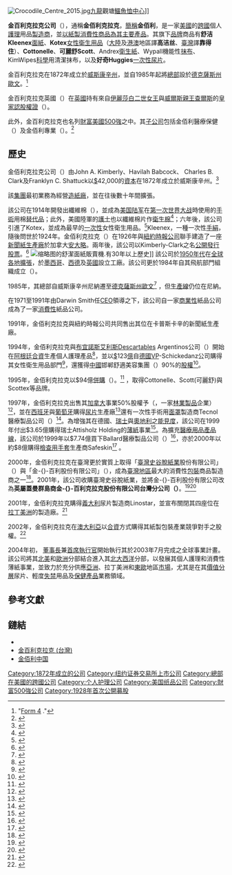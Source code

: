 {{noteTA
|T=zh-hans:金佰利公司;zh-hk:金佰利公司;zh-tw:金百利克拉克公司; 
|1=zh-hans:金佰利公司;zh-hk:金佰利公司;zh-tw:金百利克拉克公司;
}} 
{{Infobox Company
| name = 金百利克拉克公司
| name_en = Kimberly-Clark Corporation
| logo = [[Image:Kimberly-Clark_logo.svg|250px]]
| type = [[上市公司|上市公司]]
| traded_as = {{Unbulleted list|{{NYSE|KMB}}|[[標準普爾500指數成分股|標準普爾500指數成分股]]}}
| foundation = {{start date and age|1872}}<br>{{USA}}[[威斯康辛州|威斯康辛州]]{{le|尼納 (威斯康辛)|Neenah, Wisconsin|尼納}}
| founder = {{ubl|John A. Kimberly|Havillah Babcock|Charles B. Clark|Franklyn C. Shattuck}}
| location = [[歐文_(德克薩斯州)|德克薩斯州歐文]]（自1985年起）
| area_served = {{flag|世界}}
| key_people = Thomas J. Falk（[[CEO|CEO]]兼[[董事長|董事長]]）<br />Maria Henry（資深副[[總經理|總經理]]兼[[CFO|CFO]]）
| industry = {{le|個人護理|Personal care}}
| products = {{ubl|[[Kleenex|Kleenex]]|[[Huggies|Huggies]]|[[Kotex|Kotex]]|[[Depend_(undergarment)|Depend]]|[[Scott_Paper_Company|Scott]]|VIVA|[[Cottonelle|Cottonelle]]|[[Andrex|Andrex]]|[[Pull-Ups|Pull-Ups]]|[[GoodNites|GoodNites]]|[[Little_Swimmers|Little Swimmers]]|Poise|Neat Sheet}}
| revenue = {{ubl|{{nowrap|{{increase}} [[美元|$]]21.152 十億（2013） <ref name='xbrlus_1'>{{cite web |url=http://www.sec.gov/Archives/edgar/data/55785/000005578514000015/0000055785-14-000015-index.htm |title=KIMBERLY CLARK CORP 2013 Annual Report Form (10-K) |publisher=United States Securities and Exchange Commission |format=XBRL |date=February 14, 2014 |accessdate=2016-12-11 |archive-date=2016-09-18 |archive-url=https://web.archive.org/web/20160918110614/https://www.sec.gov/Archives/edgar/data/55785/000005578514000015/0000055785-14-000015-index.htm |dead-url=no }}</ref>}}|{{nowrap|{{increase}} $21.063 十億（2012） <ref name='xbrlus_1'/>}}}}
| operating_income = {{ubl|{{nowrap|{{increase}} $3.208 十億（2013）<ref name='xbrlus_1'/>}}|{{nowrap|{{increase}} $2.686 十億（2012） <ref name='xbrlus_1'/>}}}}
| net_income = {{ubl|{{nowrap|{{increase}} $2.142 十億（2013）<ref name='xbrlus_1'/>}}|{{nowrap|{{increase}} $1.75 十億（2012）<ref name='xbrlus_1'/>}}}}
| assets = {{ubl|{{nowrap|{{decrease}} $18.919 十億（2013） <ref name='xbrlus_2'>{{cite web |url=http://www.sec.gov/Archives/edgar/data/55785/000005578514000035/0000055785-14-000035-index.htm |title=KIMBERLY CLARK CORP 2014 Q1 Quarterly Report Form (10-Q) |publisher=United States Securities and Exchange Commission |format=XBRL |date=April 21, 2014 |accessdate=2016-12-11 |archive-date=2016-09-18 |archive-url=https://web.archive.org/web/20160918111059/https://www.sec.gov/Archives/edgar/data/55785/000005578514000035/0000055785-14-000035-index.htm |dead-url=no }}</ref>}}|{{nowrap|{{increase}} $19.873 十億（2012） <ref name='xbrlus_1'/>}}}}
| equity = {{ubl|{{nowrap|{{decrease}} $5.14 十億（2013）<ref name='xbrlus_2'/>}}|{{nowrap|{{decrease}} $5.287 十億（2012）<ref name='xbrlus_1'/>}}}}
| num_employees = 43,000（2014年12月）
| homepage = {{url|http://www.Kimberly-Clark.com}}
}}
[[File:Crocodile_Centre_2015.jpg|thumb]][[九龍|九龍]]觀塘[[鱷魚恤中心|鱷魚恤中心]]]]

'''金百利克拉克公司'''（{{lang-en|Kimberly-Clark Corporation}}），通稱'''金佰利克拉克'''，[[簡稱|簡稱]]'''金佰利'''，是一家[[美國|美國]]的[[跨國公司|跨國]]個人[[護理|護理]]用品[[製造商|製造商]]，並[[造紙業|以紙製消費性商品為其主要產品]]。其旗下[[品牌|品牌]]商品有'''舒洁Kleenex'''[[面紙|面紙]]、'''Kotex'''[[衛生棉|女性衛生用品]]（[[中国大陆|大陸]]及[[港澳地區|港澳]]地區譯'''高洁丝'''、[[臺灣|臺灣]]譯'''靠得住'''）、'''Cottonelle'''、'''可麗舒Scott'''、Andrex[[衛生紙|衛生紙]]、Wypall機能性[[抹布|抹布]]、KimWipes[[科學|科學]]用清潔抹布，以及'''好奇Huggies'''[[一次性用品|一次性]][[尿片|尿片]]。

金百利克拉克在1872年成立於[[威斯康辛州|威斯康辛州]]{{Link-en|尼納|Neenah, Wisconsin}}，並自1985年起將[[總部|總部]]設於[[歐文_(德克薩斯州)|德克薩斯州歐文]]。<ref>"[http://files.shareholder.com/downloads/KMB/2175549891x0xS55785-06-227/55785/filing.pdf Form 4] {{Wayback|url=http://files.shareholder.com/downloads/KMB/2175549891x0xS55785-06-227/55785/filing.pdf |date=20160303220505 }}."</ref>

金百利克拉克英國（{{Lang-en|Kimberly-Clark UK}}）在[[英國|英國]]持有來自[[伊丽莎白二世|伊麗莎白二世女王]]與[[威爾斯親王查爾斯|威爾斯親王查爾斯]]的[[皇家認證|皇家認股權證]]（{{Lang-en|Royal Warrants}}）。

此外，金百利克拉克也名列[[财富美国500强|財富美國500強]]之中。其[[子公司|子公司]]包括金佰利醫療保健（{{Lang-en|Kimberly-Clark Health Care}}）及金佰利專業（{{Lang-en|Kimberly-Clark Professional}}）。<ref>{{cite web|url=http://www.kchealthcare.com|title=Kimberly-Clark Health Care|accessdate=12 August 2013|author=<!--Staff writer(s); no by-line.-->|publisher=|website=www.kchealthcare.com|archive-url=https://web.archive.org/web/20130807005421/http://www.kchealthcare.com/|archive-date=2013-08-07|dead-url=yes}}</ref>

== 歷史 ==
金佰利克拉克公司（{{Lang-en|Kimberly, Clark and Co.}}）由John A. Kimberly、Havilah Babcock、 Charles B. Clark及Franklyn C. Shattuck以[[美元|$]]42,000的[[資本|資本]]在1872年成立於威斯康辛州{{Link-en|尼納|Neenah, Wisconsin}}。<ref>{{Cite web|url=http://www.kimberly-clark.com/Timeline.aspx|title=Historical Journey: An Interactive Timeline|accessdate=4 June 2013|author=<!--Staff writer(s); no by-line.-->|last=<!--Staff writer(s); no by-line.-->|work=www.kimberly-clark.com|archive-date=2016-12-09|archive-url=https://web.archive.org/web/20161209203846/http://www.kimberly-clark.com/Timeline.aspx|dead-url=no}}</ref> 

該[[集團|集團]]最初業務為經營[[造纸厂|造紙廠]]，並在往後數十年間擴張。

該公司在1914年開發出纖維棉（{{Lang-en|cellu-cotton}}），並成為[[美国陆军|美国陆军]]在[[第一次世界大战|第一次世界大战]]時使用的[[手術|手術]]用棉[[替代品|替代品]]；此外，美國陸軍的[[護士|護士]]也以纖維棉片作[[衛生棉|衛生棉]]<ref>{{Cite book|title=Shared Values: A History of Kimberly-Clark|url=https://archive.org/details/sharedvalueshist0000spec|last=Spector|first=Robert|last2=Wicks|first2=William W.|publisher=Greenwich Publishing Group.|year=1997|isbn=0944641172|location=Lyme, CT|page=[https://archive.org/details/sharedvalueshist0000spec/page/55 55]|chapter=Kotex and Kleenex}}</ref>；六年後，該公司引進了Kotex，並成為最早的[[一次性用品|一次性]]女性衛生用品。<ref>{{Cite book|title=Shared Values: A History of Kimberly-Clark|url=https://archive.org/details/sharedvalueshist0000spec|last=Spector|first=Robert|last2=Wicks|first2=William W.|publisher=Greenwich Publishing Group.|year=1997|isbn=0944641172|location=Lyme, CT|page=[https://archive.org/details/sharedvalueshist0000spec/page/56 56]|chapter=Kotex and Kleenex}}</ref>Kleenex，一種一次性[[手絹|手絹]]，隨後問世於1924年。金佰利克拉克（{{Lang-en|Kimberly & Clark}}）在1926年與[[纽约时报|紐約時報公司]]聯手建造了一座[[新聞紙|新聞紙]][[製造廠|生產廠]]於加拿大[[安大略|安大略]]{{Link-en|卡普斯卡辛|Kapuskasing}}。兩年後，該公司以Kimberly-Clark之名[[公开发行|公開發行股票]]。<ref>{{Cite book|title=Shared Values: A History of Kimberly-Clark|url=https://archive.org/details/sharedvalueshist0000spec|last=Spector|first=Robert|last2=Wicks|first2=William W.|publisher=Greenwich Publishing Group.|year=1997|isbn=0944641172|location=Lyme, CT|page=[https://archive.org/details/sharedvalueshist0000spec/page/79 79]|chapter=From One Kimberly to Another}}</ref>
[[File:Sujay_tissue_vending_machine_at_Wan_Nian_Commercial_Building_4F_20170624.jpg|缩略图]]的舒潔面紙販賣機.有30年以上歷史]]
該公司於[[1950年代|1950年代]]在[[外商直接投資|全球各地擴張]]，於[[墨西哥|墨西哥]]、[[西德|西德]]及[[英國|英國]]設立工廠。該公司更於1984年自其飛航部門組織成立{{Link-en|中西部快速航空|Midwest Airlines}}（{{Lang-en|Midwest Express Airlines}}）。

1985年，其總部自威斯康辛州尼納遷至[[歐文_(德克薩斯州)|德克薩斯州歐文]]<ref>{{Cite web|url=http://www.cms.kimberly-clark.com/umbracoimages/UmbracoFileMedia/K-C_Timeline_umbracoFile.pdf|title=Kimberly Clark Heritage|accessdate=25 March 2015|author=<!--Staff writer(s); no by-line.-->|last=<!--Staff writer(s); no by-line.-->|archive-url=https://web.archive.org/web/20160304222346/http://www.cms.kimberly-clark.com/umbracoimages/UmbracoFileMedia/K-C_Timeline_umbracoFile.pdf|archive-date=2016-03-04|dead-url=yes}}</ref> ，但[[生產線|生產線]]仍位在尼納。

在1971至1991年由Darwin Smith任[[首席执行官|CEO]]領導之下，該公司自一家[[商業性|商業性]]紙品公司成為了一家[[消費|消費性]]紙品公司。

1991年，金佰利克拉克與紐約時報公司共同售出其位在卡普斯卡辛的新聞紙生產廠。

1994年，金佰利克拉克與[[布宜諾斯艾利斯|布宜諾斯艾利斯]]Descartables Argentinos公司（{{Lang-es|Descartables Argentinos S.A.}}）開始在[[阿根廷|阿根廷]][[合資公司|合資]]生產個人護理產品<ref>{{Cite web|url=http://investor.kimberly-clark.com/secfiling.cfm?filingID=55785-94-55|title=FORM 10-Q SECURITIES AND EXCHANGE COMMISSION|accessdate=25 March 2015|author=<!--Staff writer(s); no by-line.-->|last=<!--Staff writer(s); no by-line.-->|archive-url=https://web.archive.org/web/20160305162349/http://investor.kimberly-clark.com/secfiling.cfm?filingID=55785-94-55|archive-date=2016-03-05|dead-url=yes}}</ref>，並以[[美元|$]]123[[億|億]]自[[德國|德國]]VP-Schickedanz公司購得其女性衛生用品部門<ref>{{Cite web|url=http://investor.kimberly-clark.com/secfiling.cfm?filingID=55785-94-52|title=FORM 10-Q SECURITIES AND EXCHANGE COMMISSION|accessdate=25 March 2015|author=<!--Staff writer(s); no by-line.-->|last=<!--Staff writer(s); no by-line.-->|archive-url=https://web.archive.org/web/20160305063350/http://investor.kimberly-clark.com/secfiling.cfm?filingID=55785-94-52|archive-date=2016-03-05|dead-url=yes}}</ref>，還獲得[[中國|中國]]邯郸舒適美容集團（{{Lang-en|Handan Comfort and Beauty Group}}）90%的[[股權|股權]]<ref>{{Cite web|url=http://investor.kimberly-clark.com/secfiling.cfm?filingID=55785-94-56|title=FORM 8-K SECURITIES AND EXCHANGE COMMISSION|accessdate=25 March 2015|author=<!--Staff writer(s); no by-line.-->|last=<!--Staff writer(s); no by-line.-->|archive-url=https://web.archive.org/web/20150402174331/http://investor.kimberly-clark.com/secfiling.cfm?filingID=55785-94-56|archive-date=2015-04-02|dead-url=yes}}</ref>。

1995年，金佰利克拉克以$94億[[併購|併購]]{{Link-en|史谷脫紙業|Scott Paper Company}}（{{Lang-en|Scott Paper}}）。<ref>{{Cite web|url=http://investor.kimberly-clark.com/secfiling.cfm?filingID=55785-95-18|title=FORM 10-Q SECURITIES AND EXCHANGE COMMISSION|accessdate=25 March 2015|author=<!--Staff writer(s); no by-line.-->|last=<!--Staff writer(s); no by-line.-->|archive-url=https://web.archive.org/web/20170206185920/http://investor.kimberly-clark.com/secfiling.cfm?filingID=55785-95-18|archive-date=2017-02-06|dead-url=yes}}</ref> ，取得Cottonelle、Scott(可麗舒)與Scottex等品牌。

1997年，金佰利克拉克出售其[[加拿大|加拿大]]事業50%股權予{{Link-en|克魯格公司|Kruger Inc.}}（{{Lang-en|Kruger Inc.}}，一家[[林業|林業]][[製品|製品]]企業）<ref>{{Cite web|url=http://www.wsj.com/articles/SB857523890309684500|title=Kruger Agrees to Buy Kimberly-Clark Unit|accessdate=25 March 2015|author=<!--Staff writer(s); no by-line.-->|last=<!--Staff writer(s); no by-line.-->|archive-date=2016-10-13|archive-url=https://web.archive.org/web/20161013074531/http://www.wsj.com/articles/SB857523890309684500|dead-url=no}}</ref>，並在[[西班牙|西班牙]]與[[葡萄牙|葡萄牙]]購得[[尿片|尿片]]生產廠<ref>{{Cite web|url=http://www.nytimes.com/1997/04/01/business/company-briefs-391271.html|title=COMPANY BRIEFS|accessdate=25 March 2015|author=<!--Staff writer(s); no by-line.-->|last=<!--Staff writer(s); no by-line.-->|publisher=New York Times|archive-date=2017-08-02|archive-url=https://web.archive.org/web/20170802211530/http://www.nytimes.com/1997/04/01/business/company-briefs-391271.html|dead-url=no}}</ref>還有一次性手術用[[面罩|面罩]]製造商Tecnol 醫療製品公司（{{Lang-en|Ballard Medical Products}}）<ref>{{Cite web|url=http://www.prnewswire.com/news-releases/kimberly-clark-to-acquire-tecnol-in-tax-free-swap-75236647.html|title=Kimberly-Clark to Acquire Tecnol in Tax-Free Swap|accessdate=25 March 2015|author=<!--Staff writer(s); no by-line.-->|last=<!--Staff writer(s); no by-line.-->|archive-url=https://web.archive.org/web/20161013074336/http://www.prnewswire.com/news-releases/kimberly-clark-to-acquire-tecnol-in-tax-free-swap-75236647.html|archive-date=2016-10-13|dead-url=yes}}</ref>。為增強其在德國、[[瑞士|瑞士]]與[[奧地利|奧地利]]之[[知名度|能見度]]，該公司在1999年付出$3.65億購得瑞士Attisholz Holding的[[薄紙|薄紙]]事業<ref>{{Cite web|url=http://investor.kimberly-clark.com/releasedetail.cfm?ReleaseID=35611|title=Kimberly-Clark Completes Acquisition of European Tissue Businesses of Attisholz Holding AG|accessdate=25 March 2015|author=<!--Staff writer(s); no by-line.-->|last=<!--Staff writer(s); no by-line.-->|archive-url=https://web.archive.org/web/20170205090233/http://investor.kimberly-clark.com/releasedetail.cfm?ReleaseID=35611|archive-date=2017-02-05|dead-url=yes}}</ref>。為擴充[[醫療用品|醫療用品]][[產品線|產品線]]，該公司於1999年以$7.74億買下Ballard醫療製品公司（{{Lang-en|Ballard Medical Products}}）<ref>{{Cite web|url=http://investor.kimberly-clark.com/releasedetail.cfm?ReleaseID=35608|title=Kimberly-Clark Completes Acquisition of Ballard Medical Products|accessdate=25 March 2015|author=<!--Staff writer(s); no by-line.-->|last=<!--Staff writer(s); no by-line.-->|archive-url=https://web.archive.org/web/20170205074359/http://investor.kimberly-clark.com/releasedetail.cfm?ReleaseID=35608|archive-date=2017-02-05|dead-url=yes}}</ref>，亦於2000年以約$8億購得[[檢查用手套|檢查用手套]]生產商Safeskin<ref>{{Cite web|url=http://investor.kimberly-clark.com/releasedetail.cfm?ReleaseID=35600|title=Kimberly-Clark Completes Acquisition of Safeskin Corporation|accessdate=25 March 2015|author=<!--Staff writer(s); no by-line.-->|last=<!--Staff writer(s); no by-line.-->|archive-url=https://web.archive.org/web/20170205062920/http://investor.kimberly-clark.com/releasedetail.cfm?ReleaseID=35600|archive-date=2017-02-05|dead-url=yes}}</ref> 。

2000年，金佰利克拉克在臺灣更於實質上取得「[[臺灣史谷脫紙業|臺灣史谷脫紙業]]股份有限公司」（{{Lang-en|Taiwan Scott Paper Corporation}}）與「金-{}-百利股份有限公司」（{{Lang-en|S-K Corporation}}），成為[[臺灣地區|臺灣地區]]最大的消費性[[包裝|包裝]]商品製造商之一<ref>{{Cite web|url=http://investor.kimberly-clark.com/releasedetail.cfm?ReleaseID=35451|title=Kimberly-Clark Completes Acquisition of S-K Corporation of Taiwan|accessdate=25 March 2015|author=<!--Staff writer(s); no by-line.-->|last=<!--Staff writer(s); no by-line.-->|archive-url=https://web.archive.org/web/20161220084050/http://investor.kimberly-clark.com/releasedetail.cfm?ReleaseID=35451|archive-date=2016-12-20|dead-url=yes}}</ref>。2001年，該公司收購臺灣史谷脫紙業，並將金-{}-百利股份有限公司改為'''英屬蓋曼群島商金-{}-百利克拉克股份有限公司台灣分公司（'''{{Lang-en|'''Kimberly-Clark Taiwan'''}}'''）'''。<ref>{{Cite news|url=http://www.appledaily.com.tw/appledaily/article/finance/20151213/36951380/|title=金百利稱霸家紙 舒潔一賣45年|last=|first=|date=|work=|newspaper=蘋果日報|accessdate=2016-12-11|language=zh-TW|archive-date=2016-12-20|archive-url=https://web.archive.org/web/20161220110357/http://www.appledaily.com.tw/appledaily/article/finance/20151213/36951380/|dead-url=no}}</ref><ref>{{Cite web|url=http://investor.kimberly-clark.com/releasedetail.cfm?ReleaseID=59221|title=Kimberly-Clark Corporation Completes Integration of S-K Corporation and Taiwan Scott Paper Company|accessdate=25 March 2015|author=<!--Staff writer(s); no by-line.-->|last=<!--Staff writer(s); no by-line.-->|archive-url=https://web.archive.org/web/20161220084134/http://investor.kimberly-clark.com/releasedetail.cfm?ReleaseID=59221|archive-date=2016-12-20|dead-url=yes}}</ref>

2001年，金佰利克拉克購得[[義大利|義大利]]尿片製造商Linostar，並宣布關閉其四座位在[[拉丁美洲|拉丁美洲]]的製造廠。<ref>{{Cite web|url=http://www.hoovers.com/company/Kimberly-Clark_Corporation/rfxhji-1-1njhxk.html|title=Kimberly-Clark Corporation|accessdate=12 August 2013|author=<!--Staff writer(s); no by-line.-->|last=<!--Staff writer(s); no by-line.-->|archive-date=2020-02-28|archive-url=https://web.archive.org/web/20200228051207/https://www.dnb.com/products/marketing-sales/dnb-hoovers.html|dead-url=no}}</ref>

2002年，金佰利克拉克在[[澳大利亞|澳大利亞]]以[[合資公司|合資]]方式購得其紙製包裝產業競爭對手{{Link-en|安姆科|Amcor}}之股權。<ref>{{Cite web|url=http://investor.kimberly-clark.com/releasedetail.cfm?ReleaseID=83671|title=Kimberly-Clark Completes Acquisition of K-C Australia|accessdate=25 March 2015|author=<!--Staff writer(s); no by-line.-->|last=<!--Staff writer(s); no by-line.-->|archive-url=https://web.archive.org/web/20180522041539/http://investor.kimberly-clark.com/releasedetail.cfm?ReleaseID=83671|archive-date=2018-05-22|dead-url=yes}}</ref>

2004年初， [[董事長|董事長]]兼[[首席執行官|首席執行官]]{{Link-en|Thomas Falk|Thomas J. Falk}}開始執行其於2003年7月完成之全球事業計畫。該公司將其[[北美|北美]]和[[歐洲|歐洲]]分部結合進入其[[北大西洋|北大西洋]]分部，以發展其個人護理和消費性薄紙事業，並致力於充分供應[[亞洲|亞洲]]、拉丁美洲和[[東歐|東歐]]地區[[市場|市場]]，尤其是在其[[價值分層|價值分層]]尿片、輕度[[失禁|失禁]]用品及[[營養補充品|保健產品]]業務領域。

== 參考文獻 ==
{{Reflist}}

== 鏈結 ==
{{Commonscat|Kimberly-Clark}}
* {{Official|http://www.kimberly-clark.com}}
* [http://www.kimberly-clark.com.tw/ 金百利克拉克 (台灣)] {{Wayback|url=http://www.kimberly-clark.com.tw/ |date=20140713230918 }}
* [http://www.kimberly-clark.com.cn/ 金佰利中国] {{Wayback|url=http://www.kimberly-clark.com.cn/ |date=20161223031430 }}
{{Finance links|name=金佰利克拉克|symbol=KMB|sec_cik=KMB|yahoo=KMB|google=KMB}}{{en}}
[[Category:1872年成立的公司|Category:1872年成立的公司]]
[[Category:纽约证券交易所上市公司|Category:纽约证券交易所上市公司]]
[[Category:總部在美國的跨國公司|Category:總部在美國的跨國公司]]
[[Category:个人护理公司|Category:个人护理公司]]
[[Category:美国纸品公司|Category:美国纸品公司]]
[[Category:財富500強公司|Category:財富500強公司]]
[[Category:1928年首次公開募股|Category:1928年首次公開募股]]